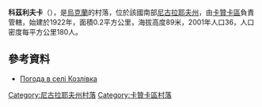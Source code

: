 {{coord|47|50|4|N|33|0|12|E|scale:100000|display=title}}

'''科茲利夫卡'''（{{lang-uk|Козлівка}}），是[[烏克蘭|烏克蘭]]的村落，位於該國南部[[尼古拉耶夫州|尼古拉耶夫州]]，由[[卡贊卡區|卡贊卡區]]負責管轄，始建於1922年，面積0.2平方公里，海拔高度89米，2001年人口36，人口密度每平方公里180人。

==參考資料==
* [http://weather.in.ua/ua/nikolaevskaja/11022 Погода в селі Козлівка] {{Wayback|url=http://weather.in.ua/ua/nikolaevskaja/11022 |date=20160606233948 }}

[[Category:尼古拉耶夫州村落|Category:尼古拉耶夫州村落]]
[[Category:卡贊卡區村落|Category:卡贊卡區村落]]


{{Mykolaiv-geo-stub}}